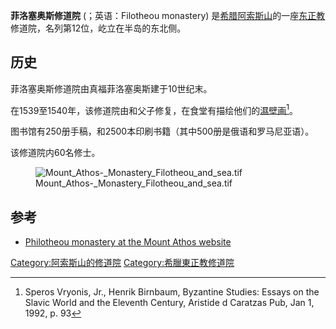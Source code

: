 {{Infobox monastery
| name                 = 菲洛塞奥斯修道院
| native_name          = Φιλοθέου
| native_name_lang     = el
| image                = Philotheou_monastery.JPG
| established          = 10世纪末
| dedication           = [[圣母领报|圣母领报]]
| founder              = 真福菲洛塞奥斯
| location             = [[希腊|希腊]][[阿索斯山|阿索斯山]]
| coordinates          = {{coord|40|13|32.00|N|24|17|27.00|E|region:GR_type:landmark_source:srwiki|display=inline,title}}
| public_access        = 仅男子
}}
'''菲洛塞奥斯修道院''' ({{lang-el|Μονή Φιλοθέου}}；英语：Filotheou monastery) 是[[希腊|希腊]][[阿索斯山|阿索斯山]]的一座[[东正教|东正教]]修道院，名列第12位，屹立在半岛的东北侧。

==历史==
菲洛塞奥斯修道院由真福菲洛塞奥斯建于10世纪末。

在1539至1540年，该修道院由{{tsl|en|Levan of Kakheti|格鲁吉亚国王莱文}}和{{tsl|en|Alexander II of Kakheti|亚历山大二世}}父子修复，在食堂有描绘他们的[[濕壁画|濕壁画]]<ref>Speros Vryonis, Jr., Henrik Birnbaum, Byzantine Studies: Essays on the Slavic World and the Eleventh Century, Aristide d Caratzas Pub, Jan 1, 1992, p. 93</ref>。

图书馆有250册手稿，和2500本印刷书籍（其中500册是俄语和罗马尼亚语）。

该修道院内60名修士。

[[File:Mount_Athos-_Monastery_Filotheou_and_sea.tif|thumb]]

==参考==
{{reflist}}
* [https://web.archive.org/web/20160311083449/http://www.mountathos.gr/active.aspx?mode=en%7Bde0448bb-8520-4b37-bfe3-85d8bf80826d%7DView Philotheou monastery at the Mount Athos website]
{{阿索斯山诸修道院}}
[[Category:阿索斯山的修道院|Category:阿索斯山的修道院]]
[[Category:希臘東正教修道院|Category:希臘東正教修道院]]